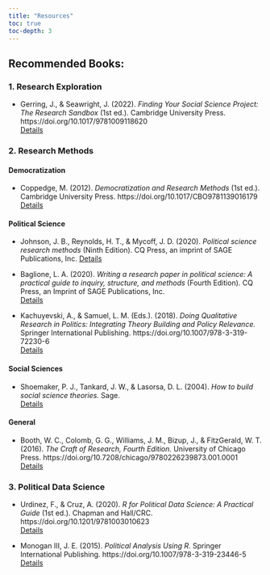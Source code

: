 ```yaml
---
title: "Resources"
toc: true
toc-depth: 3
---
```



## Recommended Books:

### 1. Research Exploration

- Gerring, J., & Seawright, J. (2022). *Finding Your Social Science Project: The Research Sandbox* (1st ed.). Cambridge University Press. https://doi.org/10.1017/9781009118620  
[Details](https://doi.org/10.1017/9781009118620)


### 2. Research Methods

#### Democratization
- Coppedge, M. (2012). *Democratization and Research Methods* (1st ed.). Cambridge University Press. https://doi.org/10.1017/CBO9781139016179  
[Details](https://doi.org/10.1017/CBO9781139016179)

#### Political Science

- Johnson, J. B., Reynolds, H. T., & Mycoff, J. D. (2020). *Political science research methods* (Ninth Edition). CQ Press, an imprint of SAGE Publications, Inc.
[Details](https://us.sagepub.com/en-us/nam/political-science-research-methods/book257383)

- Baglione, L. A. (2020). *Writing a research paper in political science: A practical guide to inquiry, structure, and methods* (Fourth Edition). CQ Press, an Imprint of SAGE Publications, Inc.  
[Details](https://us.sagepub.com/en-us/nam/writing-a-research-paper-in-political-science/book249472)

- Kachuyevski, A., & Samuel, L. M. (Eds.). (2018). *Doing Qualitative Research in Politics: Integrating Theory Building and Policy Relevance.* Springer International Publishing. https://doi.org/10.1007/978-3-319-72230-6  
[Details](https://doi.org/10.1007/978-3-319-72230-6)


#### Social Sciences

- Shoemaker, P. J., Tankard, J. W., & Lasorsa, D. L. (2004). *How to build social science theories.* Sage.  
[Details](https://us.sagepub.com/en-us/nam/how-to-build-social-science-theories/book225356)


#### General

- Booth, W. C., Colomb, G. G., Williams, J. M., Bizup, J., & FitzGerald, W. T. (2016). *The Craft of Research, Fourth Edition.* University of Chicago Press. https://doi.org/10.7208/chicago/9780226239873.001.0001  
[Details](https://doi.org/10.7208/chicago/9780226239873.001.0001)


### 3. Political Data Science

- Urdinez, F., & Cruz, A. (2020). *R for Political Data Science: A Practical Guide* (1st ed.). Chapman and Hall/CRC. https://doi.org/10.1201/9781003010623  
[Details](https://doi.org/10.1201/9781003010623)


- Monogan III, J. E. (2015). *Political Analysis Using R.* Springer International Publishing. https://doi.org/10.1007/978-3-319-23446-5  
[Details](https://doi.org/10.1007/978-3-319-23446-5)
